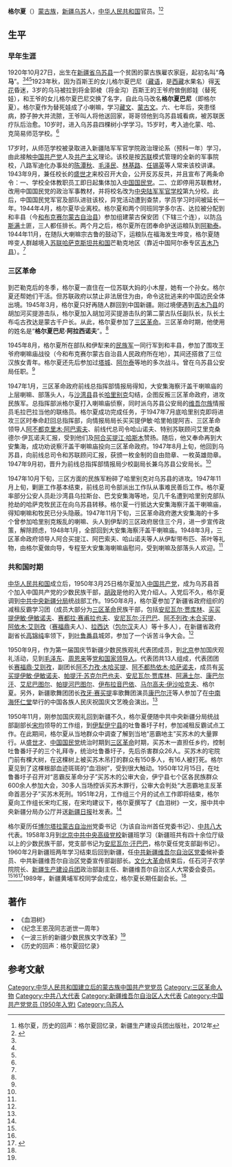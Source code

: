 '''格尔夏'''（{{bd|1920年|10月27日||}}）[[蒙古族|蒙古族]]，[[新疆|新疆]][[乌苏县|乌苏]]人，[[中华人民共和国|中华人民共和国]]官员。<ref name=ge>格尔夏，历史的回声：格尔夏回忆录，新疆生产建设兵团出版社，2012年</ref><ref name=tsw>{{Cite web |url=http://xj.ts.cn/2014-09/03/content_10485928.htm |title=新疆自治区名和地名修改的历史典故，天山网，2014-09-03 |access-date=2015-03-13 |archive-url=https://web.archive.org/web/20150402131553/http://xj.ts.cn/2014-09/03/content_10485928.htm |archive-date=2015-04-02 |dead-url=yes }}</ref>

==生平==
===早年生涯===
1920年10月27日，出生在[[新疆省|新疆省]][[乌苏县|乌苏县]]一个贫困的蒙古族雇农家庭，起初名叫“'''乌马'''”。<ref name=ge/><ref name=tsw/><ref name=tswhou/>1923年秋，因为百斯王的女儿格尔夏巴尼（[[藏语|藏语]]，是[[西藏|西藏]]水果名）得[[天花|天花]]昏迷，3岁的乌马被拉到将金郭棱（将金沟）百斯王的王爷府做倒郎娃（替死娃），和王爷的女儿格尔夏巴尼交换了名字，自此乌马改名'''格尔夏巴尼'''（即格尔夏）。格尔夏作为替死娃成了小喇嘛，学习[[藏文|藏文]]、[[蒙古文|蒙古文]]。六、七年后，突患怪病，脖子肿大并流脓，王爷叫人将他送回家，哥哥领他到乌苏县城看病，被苏联医疗队后治愈。10岁时，进入乌苏县四棵树小学学习。15岁时，考入迪化蒙、哈、克简易师范学校。<ref name=ge/>

17岁时，从师范学校被录取进入新疆陆军军官学院政治理论系（预科一年）学习，由此接触[[中国共产党|中国共产党]]人及[[共产主义|共产主义]]理论。该校是按[[苏联|苏联]]模式管理的全新的军事院校，八路军迪化办事处的[[陈潭秋|陈潭秋]]、[[毛泽民|毛泽民]]、[[林基路|林基路]]、[[任锡英|任锡英]]等人常来该校讲课。1943年9月，兼任校长的[[盛世才|盛世才]]来校召开大会，公开反苏反共，并且宣布了两条命令：一、学校全体教职员工即日起集体加入[[中国国民党|中国国民党]]。二、立即停用苏联教材，改用中国国民党的政治军事教材，并将校名改为[[黄埔军校|中央陆军军官学校]]第九分校。此后，中国国民党军官及部队进驻该校，异党活动遭到查禁，学员学习时间被延长一年。1944年4月，格尔夏毕业离校。格尔夏和两个同班同学多尔吉、达拉被分配到和丰县（今[[和布克赛尔蒙古自治县|和布克赛尔蒙古自治县]]）参加组建蒙古保安团（下辖三个连），以防[[乌斯满|乌斯满]]土匪，三人都任排长。两个月之后，格尔夏所在团奉命护送运粮队到[[阿勒泰|阿勒泰]]。1944年11月，在随队大喇嘛宗古鲁的鼓动下，运粮队在福海发生哗变，格尔夏随哗变人群越境入[[苏联|苏联]][[哈萨克斯坦共和国|哈萨克斯坦共和国]]芒勒克地区（靠近中国阿尔泰专区[[吉木乃县|吉木乃县]]）。<ref name=ge/>

===三区革命===
到芒勒克后的冬季，格尔夏一直住在一位苏联大妈的小木屋，她有一个孙女。格尔夏还帮她们干活。但苏联政府以禁止非法居住为由，命令这批逃来的中国边民全体出境。1945年3月，格尔夏只好再随人群回到中国新疆。刚过境便遇到[[吉木乃县|吉木乃县]]的胡加河买提游击队，格尔夏加入胡加河买提游击队的第二蒙古队任副队长，队长土布屯古孜达是蒙古千户长。从此，格尔夏参加了[[三区革命|三区革命]]。三区革命时期，他使用的姓名是“'''格尔夏巴尼·阿拉西诺夫'''”。<ref name=ge/>

1945年8月，格尔夏所在部队和伊犁来的[[民族军|民族军]]一同行军到和丰县，参加了围攻王爷府喇嘛庙战役（今和布克赛尔蒙古自治县人民政府所在地），其间还搭救了三位汉族女青年。格尔夏还先后参加过[[塔城|塔城]]、[[阿尔泰|阿尔泰]]等地的多次战斗。曾在乌苏县公安局任职。<ref name=ge/>

1947年1月，三区革命政府前线总指挥部情报局得知，大安集海察汗盖干喇嘛庙的上层喇嘛、部落头人，与[[沙湾县|沙湾县]]县长[[哈力别克|哈里别克]]勾结，企图反叛三区革命政府，进攻民族军。总指挥部派格尔夏打入喇嘛庙侦察，同时派乌苏县公安局的[[维吾尔族|维吾尔族]]情报员毛拉巴拉当他的联络员。格尔夏成功完成任务，于1947年7月底哈里别克即将进攻三区时奉命赶回总指挥部，向情报局局长买买提伊敏·哈里帕提阿吉、三区革命领导人[[阿不都克里木·阿巴索夫|阿不都克里木·阿巴索夫]]、前线代总司令哈山诺夫、特别苏联顾问艾里克桑德尔·伊瓦诺夫汇报，受到他们及[[阿合买提江·哈斯木|阿合买提江·哈斯木]]赞扬。随后，他又奉命再到大安集海，成功劝说察汗盖干喇嘛庙投向三区革命政府。1947年8月上旬，他回到乌苏县，向前线总司令和苏联顾问汇报，获颁一枚金制的自由勋章、一枚英雄勋章。1947年9月初，晋升为前线总指挥部情报局少校副局长兼乌苏县公安局长。<ref name=ge/>

1947年10月下旬，三区方面的民族军粉碎了哈里别克对乌苏县的进攻。1947年11月上旬，剿匪工作基本结束，前线总司令部派出工作队从事难民善后工作。格尔夏率部分公安人员赴沙湾县乌拉斯台、巴戈安集海等地，见几千名遭到哈里别克部队抢劫的哈萨克牧民正在向乌苏县转移。格尔夏一行抵达大安集海察汗盖干喇嘛庙，得知喇嘛和牧民已分头隐蔽。1947年11月下旬，三区革命政府邀大安集海的十多个曾参加哈里别克叛乱的喇嘛、头人到伊犁的三区政府居住三个月，进一步宣传政策，解除顾虑，1948年1月，全部回到大安集海察汗盖干喇嘛庙。1948年3月，三区革命政府领导人阿合买提江、阿巴索夫、哈山诺夫等人从伊犁带布匹、茶叶等礼物，由格尔夏做向导，专程至大安集海喇嘛庙慰问，受到喇嘛及部落头人欢迎。<ref name=ge/>

===共和国时期===
[[中华人民共和国|中华人民共和国]]成立后，1950年3月25日格尔夏加入[[中国共产党|中国共产党]]，成为乌苏县首个加入中国共产党的少数民族干部，[[胡政|胡政]]是他的入党介绍人。入党后不久，格尔夏调到[[中共中央新疆分局|中共中央新疆分局]]统战部工作。1950年8月，格尔夏参加了新疆省政府组织的减租反霸学习团（成员大部分为[[三区革命|三区革命]]民族干部，包括[[安尼瓦尔·贾库林|安尼瓦尔·贾库林]]、[[买买提伊敏·伊敏诺夫|买买提伊敏·伊敏诺夫]]、[[赛都拉·赛甫拉也夫|赛都拉·赛甫拉也夫]]、[[安尼瓦尔·汗巴巴|安尼瓦尔·汗巴巴]]、[[阿不列孜·木合买提|阿不列孜·木合买提]]、[[阿依木·艾则孜|阿依木·艾则孜]]（[[赛福鼎|赛福鼎]]夫人）、[[拉西达|拉西达]]（[[包尔汉|包尔汉]]夫人）等十多人），在新疆省政府副省长[[高锦纯|高锦纯]]率领下，到[[吐鲁番县|吐鲁番县]]城郊，参加了一个诉苦斗争大会。<ref name=ge/>

1950年9月，作为第一届国庆节新疆少数民族观礼代表团成员，到[[北京|北京]]参加国庆观礼活动，见到[[毛泽东|毛泽东]]、[[周恩来|周恩来]]等[[党和国家领导人|党和国家领导人]]。代表团共13人组成，代表团团长[[赛福鼎·艾则孜|赛福鼎·艾则孜]]，副团长[[阿不列孜·木合买提|阿不力孜·木哈买提]]、[[阿不都热依木·哈萨诺夫|阿不都热依木·哈萨诺夫]]，成员有[[买买提伊敏·伊敏诺夫|买买提伊敏·伊敏诺夫]]、[[帕提汗·苏古尔巴也夫|帕提汗·苏克尔巴也夫]]、[[安尼瓦尔·贾库林|安尼瓦尔·贾库林]]、[[阿满土尔|阿满土尔]]、[[康巴尔汗·艾买提|康巴尔汗]]、[[艾尼·阿不都拉|艾尼巴图尔]]、[[帕提赫·莫斯里莫夫|帕提河巴图尔]]、[[依不拉音拜|伊布拉音巴依]]、[[马尔果甫·伊斯卡果夫|马尔高夫·伊沙哈克夫]]、格尔夏。另外，新疆歌舞团团长[[孜牙·赛买提|孜牙·赛买提]]率歌舞团演员[[康巴尔汗·艾买提|康巴尔汗]]等人参加了在[[中南海|中南海]][[怀仁堂|怀仁堂]]举行的中国各族人民庆祝国庆文艺晚会演出。<ref name=ge/>

1950年11月，刚参加国庆观礼回到新疆不久，格尔夏便随中共中央新疆分局统战部副部长[[宋均|宋均]]领导的工作组，到[[伊犁|伊犁]][[伊宁县|伊宁县]]的吐鲁番圩子村，参加减租反霸试点工作。在此期间，格尔夏从当地群众中调查了解到当地“恶霸地主”买苏木的大量罪行。从[[盛世才|盛世才]]、[[中国国民党|中国国民党]]统治时期到[[三区革命|三区革命]]时期，买苏木一直担任乡约，控制吐鲁番圩子的三个礼拜寺，统治吐鲁番圩子，先后杀害群众26人。买苏木的宅院门前有棵大树，在这棵树上被买苏木吊打的群众有150多人，有16人被打死。格尔夏见到了这棵根部血迹斑斑的“血泪树”，受到很大触动。1950年12月15日，在吐鲁番圩子召开对“恶霸反革命分子”买苏木的公审大会，伊宁县七个区各民族群众600余人参加大会，30多人当场控诉买苏木罪行，公审大会判处“大恶霸地主反革命首恶分子”买苏木死刑。1951年2月，工作组三个月的试点工作即将结束，格尔夏向工作组长宋均汇报，在宋均建议下，格尔夏撰写了《血泪树》一文，报中共中央新疆分局办公厅并送[[新疆日报|新疆日报]]社发表。<ref name=ge/>

格尔夏历任[[博尔塔拉蒙古自治州|博尔塔拉蒙古自治州]]党委书记（为该自治州首任党委书记）、[[中共八大|中共八大]]代表。1958年3月到[[北京|北京]][[中共中央党校|中共中央高级党校]]新疆班学习（新疆班共有四十余位厅级以上的少数民族干部，党支部书记为[[安尼瓦尔·汗巴巴|安尼瓦尔·汗巴巴]]，格尔夏任党支部副书记）。1960年2月新疆班两年学习结束后回到新疆，任[[中共新疆维吾尔自治区党委|中共新疆维吾尔自治区党委]]候补委员、中共新疆维吾尔自治区党委宣传部副部长。[[文化大革命|文化大革命]]结束后，任石河子农学院院长、[[新疆生产建设兵团|新疆生产建设兵团]]政治部副主任、新疆维吾尔自治区人大常委会委员。<ref name=ge/><ref name=tsw/><ref name=tswhou>{{Cite web |url=http://news.ts.cn/content/2012-07/03/content_6983392.htm |title=格尔夏回忆加入中国共产党前后，天山网，2012-07-03 |access-date=2015-03-14 |archive-url=https://web.archive.org/web/20150402090809/http://news.ts.cn/content/2012-07/03/content_6983392.htm |archive-date=2015-04-02 |dead-url=yes }}</ref>1989年，新疆黄埔军校同学会成立，格尔夏长期任副会长。<ref name=ge/>

==著作==
*《血泪树》
*《纪念王恩茂同志逝世一周年》
*《一波三折的新疆少数民族文字改革》<ref name=tsw/>
*《历史的回声：格尔夏回忆录》

==参考文献==
{{reflist|2}}

[[Category:中华人民共和国建立后的蒙古族中国共产党党员|Category:中华人民共和国建立后的蒙古族中国共产党党员]]
[[Category:三区革命人物|Category:三区革命人物]]
[[Category:中共八大代表|Category:中共八大代表]]
[[Category:新疆维吾尔自治区人大代表|Category:新疆维吾尔自治区人大代表]]
[[Category:中国共产党党员_(1950年入党)|Category:中国共产党党员 (1950年入党)]]
[[Category:乌苏人|Category:乌苏人]]